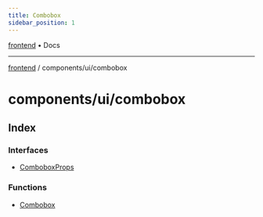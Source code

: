 ```yaml
---
title: Combobox
sidebar_position: 1
---
```


[frontend](./combobox/../../..) • Docs

***

[frontend](./combobox/../../..) / components/ui/combobox

# components/ui/combobox

## Index

### Interfaces

- [ComboboxProps](./combobox/interfaces/ComboboxProps)

### Functions

- [Combobox](./combobox/functions/Combobox)
